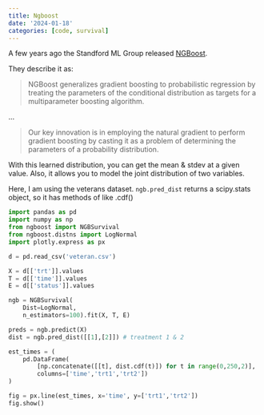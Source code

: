 ```yaml
---
title: Ngboost
date: '2024-01-18'
categories: [code, survival]
---
```


A few years ago the Standford ML Group released [NGBoost](https://stanfordmlgroup.github.io/projects/ngboost/).

They describe it as:

>NGBoost generalizes gradient boosting to probabilistic regression by treating the parameters of the conditional distribution as targets for a multiparameter boosting algorithm.

...

>Our key innovation is in employing the natural gradient to perform gradient boosting by casting it as a problem of determining the parameters of a probability distribution.

With this learned distribution, you can get the mean & stdev at a given value. Also, it allows you to model the joint distribution of two variables.

Here, I am using the veterans dataset. `ngb.pred_dist` returns a scipy.stats object, so it has methods of like .cdf()

```python
import pandas as pd
import numpy as np
from ngboost import NGBSurvival
from ngboost.distns import LogNormal
import plotly.express as px

d = pd.read_csv('veteran.csv')

X = d[['trt']].values
T = d[['time']].values
E = d[['status']].values

ngb = NGBSurvival(
    Dist=LogNormal,
    n_estimators=100).fit(X, T, E)

preds = ngb.predict(X)
dist = ngb.pred_dist([[1],[2]]) # treatment 1 & 2

est_times = (
    pd.DataFrame(
        [np.concatenate([[t], dist.cdf(t)]) for t in range(0,250,2)],
        columns=['time','trt1','trt2'])
)

fig = px.line(est_times, x='time', y=['trt1','trt2'])
fig.show()
```